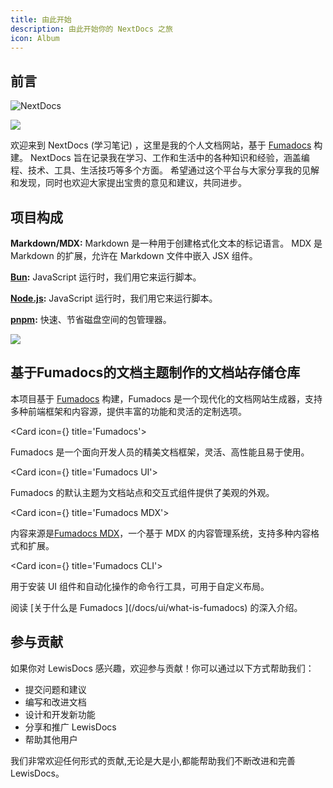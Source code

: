 ```yaml
---
title: 由此开始
description: 由此开始你的 NextDocs 之旅
icon: Album
---
```


## 前言

![NextDocs](/Lewisfumadocs.svg)


![](https://img.shields.io/github/license/Lewis-Lian/fumadocs.svg?logo=github)

欢迎来到 NextDocs <span className='text-fd-muted-foreground text-sm'>(学习笔记)</span> ，这里是我的个人文档网站，基于 [Fumadocs](https://fumadocs.dev) 构建。
NextDocs 旨在记录我在学习、工作和生活中的各种知识和经验，涵盖编程、技术、工具、生活技巧等多个方面。
希望通过这个平台与大家分享我的见解和发现，同时也欢迎大家提出宝贵的意见和建议，共同进步。

## 项目构成

**Markdown/MDX:** Markdown 是一种用于创建格式化文本的标记语言。 MDX 是 Markdown 的扩展，允许在 Markdown 文件中嵌入 JSX 组件。

**[Bun](https://bun.sh):** JavaScript 运行时，我们用它来运行脚本。

**[Node.js](https://nodejs.org):** JavaScript 运行时，我们用它来运行脚本。

**[pnpm](https://pnpm.io):** 快速、节省磁盘空间的包管理器。

![](https://img.shields.io/github/release/Lewis-Lian/fumadocs.svg)



## 基于Fumadocs的文档主题制作的文档站存储仓库

本项目基于 [Fumadocs](https://fumadocs.dev) 构建，Fumadocs 是一个现代化的文档网站生成器，支持多种前端框架和内容源，提供丰富的功能和灵活的定制选项。

<Cards>

<Card icon={<CpuIcon className="text-purple-300" />} title='Fumadocs'>

Fumadocs 是一个面向开发人员的精美文档框架，灵活、高性能且易于使用。

</Card>

<Card icon={<PanelsTopLeft className="text-blue-300" />} title='Fumadocs UI'>

Fumadocs 的默认主题为文档站点和交互式组件提供了美观的外观。

</Card>

<Card icon={<Database />} title='Fumadocs MDX'>

内容来源是[Fumadocs MDX](/docs/mdx)，一个基于 MDX 的内容管理系统，支持多种内容格式和扩展。

</Card>

<Card icon={<Terminal />} title='Fumadocs CLI'>

用于安装 UI 组件和自动化操作的命令行工具，可用于自定义布局。

</Card>

</Cards>

<Callout title="想要了解更多？">
  阅读 [关于什么是 Fumadocs ](/docs/ui/what-is-fumadocs) 的深入介绍。
</Callout>

## 参与贡献

如果你对 LewisDocs 感兴趣，欢迎参与贡献！你可以通过以下方式帮助我们：

- 提交问题和建议
- 编写和改进文档
- 设计和开发新功能
- 分享和推广 LewisDocs
- 帮助其他用户

  
我们非常欢迎任何形式的贡献,无论是大是小,都能帮助我们不断改进和完善 LewisDocs。




